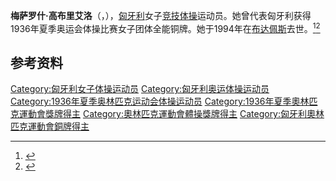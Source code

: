 {{NoteTA|G1=Sports}}
{{eastern name order|[[匈牙利语|匈牙利语]]}}

'''梅萨罗什·高布里艾洛'''（{{lang-hu|Mészáros Gabriella}}，{{bd|1913年|12月14日|1994年|4月4日}}），[[匈牙利|匈牙利]]女子[[竞技体操|竞技体操]]运动员。她曾代表匈牙利获得1936年夏季奥运会体操比赛女子团体全能铜牌。她于1994年在[[布达佩斯|布达佩斯]]去世。<ref>{{Cite web|title=Gabriella MESZAROS|url=https://www.olympic.org/gabriella-meszaros|accessdate=2021-04-02|work=International Olympic Committee}}</ref><ref>{{cite web|url=https://www.olympedia.org/athletes/28643|title=Gabriella Mészáros|work=Olympedia|accessdate=2021-04-02|archive-date=2020-12-06|archive-url=https://web.archive.org/web/20201206020430/https://www.olympedia.org/athletes/28643|dead-url=no}}</ref>

== 参考资料 ==
{{reflist}}

{{Authority control}}
{{DEFAULTSORT:Mészáros, Gabriella}}
[[Category:匈牙利女子体操运动员|Category:匈牙利女子体操运动员]]
[[Category:匈牙利奥运体操运动员|Category:匈牙利奥运体操运动员]]
[[Category:1936年夏季奥林匹克运动会体操运动员|Category:1936年夏季奥林匹克运动会体操运动员]]
[[Category:1936年夏季奧林匹克運動會獎牌得主|Category:1936年夏季奧林匹克運動會獎牌得主]]
[[Category:奧林匹克運動會體操獎牌得主|Category:奧林匹克運動會體操獎牌得主]]
[[Category:匈牙利奧林匹克運動會銅牌得主|Category:匈牙利奧林匹克運動會銅牌得主]]
{{bio-stub}}